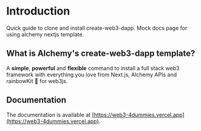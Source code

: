 # Introduction
 
Quick guide to clone and install create-web3-dapp. Mock docs page for using alchemy nextjs template.

## What is Alchemy's create-web3-dapp template?

A **simple**, **powerful** and **flexible** command to install a full stack web3 framework with everything you love from Next.js, Alchemy APIs and rainbowKit  🌈 for web3js.

## Documentation

The documentation is available at [https://web3-4dummies.vercel.app](https://web3-4dummies.vercel.app).
